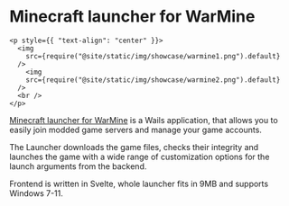 # Minecraft launcher for WarMine 

```mdx-code-block
<p style={{ "text-align": "center" }}>
  <img
    src={require("@site/static/img/showcase/warmine1.png").default}
  />
    <img
    src={require("@site/static/img/showcase/warmine2.png").default}
  />
  <br />
</p>
```

[Minecraft launcher for WarMine](https://warmine.ru/) is a Wails application, that allows you to easily join modded game servers and manage your game accounts.

The Launcher downloads the game files, checks their integrity and launches the game with a wide range of customization options for the launch arguments from the backend.

Frontend is written in Svelte, whole launcher fits in 9MB and supports Windows 7-11.

